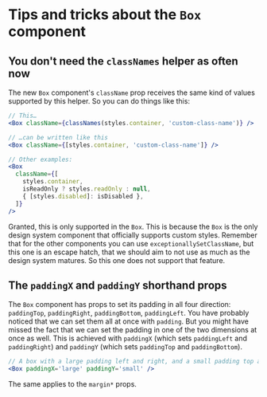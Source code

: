 
<Meta title='Box/Using the Box component' />

# Tips and tricks about the `Box` component

## You don't need the `classNames` helper as often now

The new `Box` component's `className` prop receives the same kind of values supported by this helper. So you can do things like this:

```jsx
// This…
<Box className={classNames(styles.container, 'custom-class-name')} />

// …can be written like this
<Box className={[styles.container, 'custom-class-name']} />

// Other examples:
<Box
  className={[
    styles.container,
    isReadOnly ? styles.readOnly : null,
    { [styles.disabled]: isDisabled },
  ]}
/>
```

Granted, this is only supported in the `Box`. This is because the `Box` is the only design system component that officially supports custom styles. Remember that for the other components you can use `exceptionallySetClassName`, but this one is an escape hatch, that we should aim to not use as much as the design system matures. So this one does not support that feature.

## The `paddingX` and `paddingY` shorthand props

The `Box` component has props to set its padding in all four direction: `paddingTop`, `paddingRight`, `paddingBottom`, `paddingLeft`. You have probably noticed that we can set them all at once with `padding`. But you might have missed the fact that we can set the padding in one of the two dimensions at once as well. This is achieved with `paddingX` (which sets `paddingLeft` and `paddingRight`) and `paddingY` (which sets `paddingTop` and `paddingBottom`).

```jsx
// A box with a large padding left and right, and a small padding top and bottom
<Box paddingX='large' paddingY='small' />
```

The same applies to the `margin*` props.
